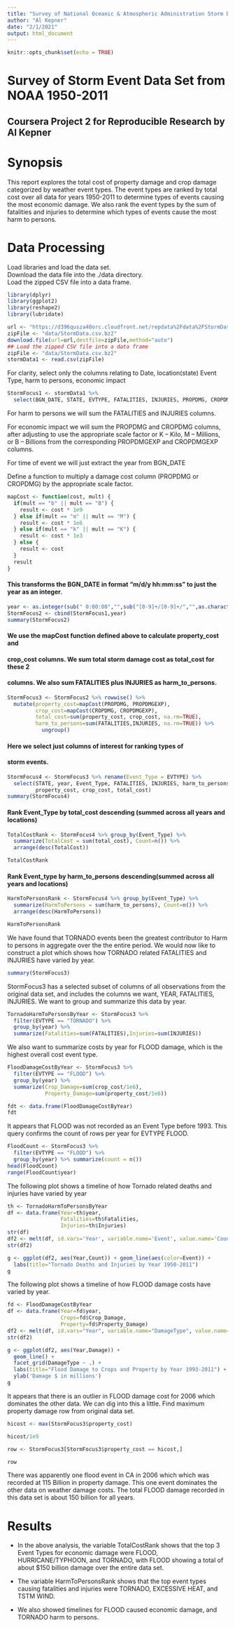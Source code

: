```yaml
---
title: "Survey of National Oceanic & Atmospheric Administration Storm Data"
author: "Al Kepner"
date: "2/1/2021"
output: html_document
---
```


```r
knitr::opts_chunk$set(echo = TRUE)
```

# Survey of Storm Event Data Set from NOAA 1950-2011
## Coursera Project 2 for Reproducible Research by Al Kepner


# Synopsis
This report explores the total cost of property damage and crop damage categorized 
by weather event types. The event types are ranked by total cost over all data for 
years 1950-2011 to determine types of events causing the most economic damage.
We also rank the event types by the sum of fatalities and injuries to determine which 
types of events cause the most harm to persons.

# Data Processing

Load libraries and load the data set.  
Download the data file into the ./data directory.  
Load the zipped CSV file into a data frame.  

```r

library(dplyr)
library(ggplot2)
library(reshape2)
library(lubridate)

url <- "https://d396qusza40orc.cloudfront.net/repdata%2Fdata%2FStormData.csv.bz2"
zipFile <- "data/StormData.csv.bz2"
download.file(url=url,destfile=zipFile,method="auto")
## Load the zipped CSV file into a data frame
zipFile <- "data/StormData.csv.bz2"
stormData1 <- read.csv(zipFile)

```

For clarity, select only the columns relating to Date, location(state)
Event Type, harm to persons, economic impact
```r
StormFocus1 <- stormData1 %>% 
  select(BGN_DATE, STATE, EVTYPE, FATALITIES, INJURIES, PROPDMG, CROPDMG, PROPDMGEXP, CROPDMGEXP)
```

For harm to persons we will sum the FATALITIES and INJURIES columns.

For economic impact we will sum the PROPDMG and CROPDMG columns,
after adjusting to use the appropriate scale factor or
K -- Kilo, M -- Millions, or B -- Billions from the corresponding 
PROPDMGEXP and CROPDMGEXP columns.

For time of event we will just extract the year from BGN_DATE


Define a function to multiply a damage cost column (PROPDMG or CROPDMG)
by the appropriate scale factor.
```r
mapCost <- function(cost, mult) {
  if(mult == "b" || mult == "B") {
    result <- cost * 1e9
  } else if(mult == "m" || mult == "M") {
    result <- cost * 1e6
  } else if(mult == "k" || mult == "K") {
    result <- cost * 1e3
  } else {
    result <- cost
  }
  result
}
```

#### This transforms the BGN_DATE in format "m/d/y hh:mm:ss" to just the year as an integer.
```r
year <- as.integer(sub(" 0:00:00","",sub("[0-9]+/[0-9]+/","",as.character(StormFocus1$BGN_DATE))))
StormFocus2 <- cbind(StormFocus1,year)
summary(StormFocus2)
```

#### We use the mapCost function defined above to calculate property_cost and
#### crop_cost columns. We sum total storm damage cost as total_cost for these 2 
#### columns. We also sum FATALITIES plus INJURIES as harm_to_persons.
```r

StormFocus3 <- StormFocus2 %>% rowwise() %>%
  mutate(property_cost=mapCost(PROPDMG, PROPDMGEXP), 
         crop_cost=mapCost(CROPDMG, CROPDMGEXP),
         total_cost=sum(property_cost, crop_cost, na.rm=TRUE),
         harm_to_persons=sum(FATALITIES,INJURIES, na.rm=TRUE)) %>%
           ungroup()
```

#### Here we select just columns of interest for ranking types of
#### storm events.
```r
StormFocus4 <- StormFocus3 %>% rename(Event_Type = EVTYPE) %>%  
  select(STATE, year, Event_Type, FATALITIES, INJURIES, harm_to_persons, 
         property_cost, crop_cost, total_cost)
summary(StormFocus4)
```


#### Rank Event_Type by total_cost descending (summed across all years and locations)
```r
TotalCostRank <- StormFocus4 %>% group_by(Event_Type) %>%
  summarize(TotalCost = sum(total_cost), Count=n()) %>%
  arrange(desc(TotalCost))

TotalCostRank
```



#### Rank Event_type by harm_to_persons descending(summed across all years and locations)
```r
HarmToPersonsRank <- StormFocus4 %>% group_by(Event_Type) %>%
  summarize(HarmToPersons = sum(harm_to_persons), Count=n()) %>%
  arrange(desc(HarmToPersons))

HarmToPersonsRank
```

We have found that TORNADO events been the greatest contributor to
Harm to persons in aggregate over the the entire period.
We would now like to construct a plot which shows how TORNADO related
FATALITIES and INJURIES have varied by year.
```r
summary(StormFocus3)
```
StormFocus3 has a selected subset of columns of all observations from the original data set,
and includes the columns we want, YEAR, FATALITIES, INJURIES. We
want to group and summarize this data by year.




```r
TornadoHarmToPersonsByYear <- StormFocus3 %>%
  filter(EVTYPE == "TORNADO") %>%
  group_by(year) %>%
  summarize(Fatalities=sum(FATALITIES),Injuries=sum(INJURIES))
```


We also want to summarize costs by year for FLOOD damage,
which is the highest overall cost event type.
```r
FloodDamageCostByYear <- StormFocus3 %>%
  filter(EVTYPE == "FLOOD") %>%
  group_by(year) %>%
  summarize(Crop_Damage=sum(crop_cost/1e6),
            Property_Damage=sum(property_cost/1e6))
```

```r
fdt <- data.frame(FloodDamageCostByYear)
fdt
```

It appears that FLOOD was not recorded as an Event Type before 1993.
This query confirms the count of rows per year for EVTYPE FLOOD.
```r
FloodCount <- StormFocus3 %>%
  filter(EVTYPE == "FLOOD") %>%
  group_by(year) %>% summarize(count = n())
head(FloodCount)
range(FloodCount$year)
```

The following plot shows a timeline of how Tornado related 
deaths and injuries have varied by year
```r
th <- TornadoHarmToPersonsByYear
df <- data.frame(Year=th$year, 
                 Fatalities=th$Fatalities,
                 Injuries=th$Injuries)
str(df)
df2 <- melt(df, id.vars='Year', variable.name='Event', value.name='Count')
str(df2)

g <- ggplot(df2, aes(Year,Count)) + geom_line(aes(color=Event)) +
  labs(title="Tornado Deaths and Injuries by Year 1950-2011")
g
```

The following plot shows a timeline of how FLOOD damage
costs have varied by year.
```r
fd <- FloodDamageCostByYear
df <- data.frame(Year=fd$year,
                 Crops=fd$Crop_Damage,
                 Property=fd$Property_Damage)
df2 <- melt(df, id.vars="Year", variable.name="DamageType", value.name='Damage')
str(df2)

g <- ggplot(df2, aes(Year,Damage)) +
  geom_line() +
  facet_grid(DamageType ~ .) +
  labs(title="Flood Damage to Crops and Property by Year 1993-2011") +
  ylab('Damage $ in millions')
g
```

It appears that there is an outlier in FLOOD damage cost for 2006
which dominates the other data.
We can dig into this a little.
Find maximum property damage row from original data set.
```r
hicost <- max(StormFocus3$property_cost)

hicost/1e9

row <- StormFocus3[StormFocus3$property_cost == hicost,]

row
```
There was apparently one flood event in CA in 2006 which
which was recorded at 115 Billion in property damage.
This one event dominates the other data on weather damage costs.
The total FLOOD damage recorded in this data set is about
150 billion for all years.

# Results

- In the above analysis, the variable TotalCostRank shows that the top 3 Event Types
for economic damage were FLOOD, HURRICANE/TYPHOON, and TORNADO, with FLOOD showing
a total of about $150 billion damage over the entire data set.

- The variable HarmToPersonsRank shows that the top event types causing fatalities and injuries
were TORNADO, EXCESSIVE HEAT, and TSTM WIND.

- We also showed timelines for FLOOD caused economic damage, and TORNADO harm to persons.


